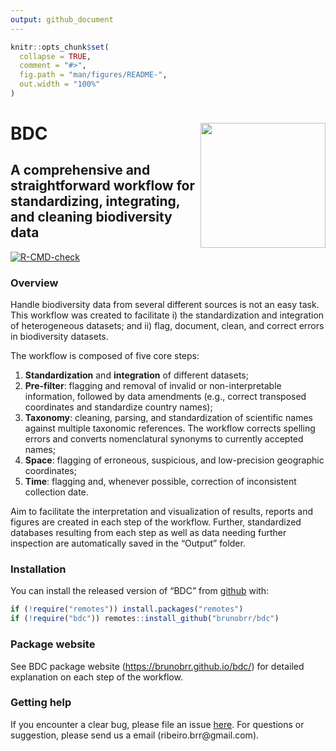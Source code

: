 ---
output: github_document
---

<!-- README.md is generated from README.Rmd. Please edit that file -->

```{r, include = FALSE}
knitr::opts_chunk$set(
  collapse = TRUE,
  comment = "#>",
  fig.path = "man/figures/README-",
  out.width = "100%"
)
```

# BDC <a href='https://github.com/brunobrr/bdc'><img src='https://raw.githubusercontent.com/brunobrr/bdc/master/man/figures/logo.png' align="right" height="200" /></a>

## A comprehensive and straightforward workflow for standardizing, integrating, and cleaning biodiversity data

<!-- badges: start -->
[![R-CMD-check](https://github.com/brunobrr/bdc/actions/workflows/R-CMD-check.yaml/badge.svg)](https://github.com/brunobrr/bdc/actions/workflows/R-CMD-check.yaml)
<!-- badges: end -->


### Overview

Handle biodiversity data from several different sources is not an easy task. This workflow was created to facilitate i) the standardization and integration of heterogeneous datasets; and ii) flag, document, clean, and correct errors in biodiversity datasets.

The workflow is composed of five core steps:

1. **Standardization** and **integration** of different datasets;
2. **Pre-filter**: flagging and removal of invalid or non-interpretable information, followed by data amendments (e.g., correct transposed coordinates and standardize country names);
3. **Taxonomy**: cleaning, parsing, and standardization of scientific names against multiple taxonomic references. The workflow corrects spelling errors and converts nomenclatural synonyms to currently accepted names;
4. **Space**: flagging of erroneous, suspicious, and low-precision geographic coordinates;
5. **Time**: flagging and, whenever possible, correction of inconsistent collection date.

Aim to facilitate the interpretation and visualization of results, reports and figures are created in each step of the workflow. Further, standardized databases resulting from each step as well as data needing further inspection are automatically saved in the "Output" folder.


### Installation

You can install the released version of "BDC" from [github](https://github.com/brunobrr/bdc) with:

```{r, message=FALSE, warning=FALSE}
if (!require("remotes")) install.packages("remotes")
if (!require("bdc")) remotes::install_github("brunobrr/bdc")
```


### Package website

See BDC package website (<https://brunobrr.github.io/bdc/>) for detailed explanation on each step of the workflow.


### Getting help

If you encounter a clear bug, please file an issue [here](https://github.com/brunobrr/bdc/issues). For questions or suggestion, please send us a email (ribeiro.brr\@gmail.com).
